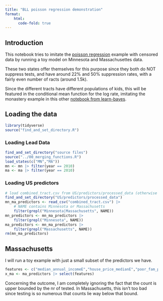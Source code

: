 ```yaml
---
title: "BLL poisson regression demonstration"
format:
    html:
      code-fold: true
---
```


## Introduction

This notebook tries to imitate the [poisson regression](https://github.com/fditraglia/learn-bayes/blob/main/censored-data-STAN.qmd) example with censored data by running a toy model on Minnesota and Massachusettes data.

These two states offer themselves for this purpose since they both do NOT suppress tests, and have around 22% and 50% suppression rates, with a fairly even number of racts (around 1.5k).

Since the different tracts have different populations of kids, this will be featured in the conditional mean function for the log rate, imitating the monastery example in this other [notebook from learn-bayes](https://github.com/fditraglia/learn-bayes/blob/main/poisson-regression-STAN.qmd).

## Loading the data

```r
library(tidyverse)
source("find_and_set_directory.R")
```

### Loading Lead Data

```r
find_and_set_directory("source files")
source("../00_merging_functions.R")
load_states(c("MN","MA"))
mn <- mn |> filter(year == 2010)
ma <- ma |> filter(year == 2010)
```

### Loading US predictors

```r
# load combined_tract.csv from US/predictors/processed_data (otherwise get it from GDrive!)
find_and_set_directory("US/predictors/processed_data")
mn_ma_predictors <- read_csv("combined_tract.csv") |>
    # NAME contains Minnesota or Massachusetts
    filter(grepl("Minnesota|Massachusetts", NAME))
mn_predictors <- mn_ma_predictors |>
    filter(grepl("Minnesota", NAME))
ma_predictors <- mn_ma_predictors |>
    filter(grepl("Massachusetts", NAME))
rm(mn_ma_predictors)
```

## Massachusetts

I will run a toy example with just a small subset of the predictors we have.

```r
features <- c("median_annual_incomeE","house_price_medianE","poor_fam_propE","black_ppl_propE", "bp_pre_1959E_prop")
x_ma <- ma_predictors |> select(features)
```

Concerning the outcome, I am completely ignoring the fact that the count is upper bounded by the nr of tested. In Massachusetts, this isn't too bad since testing is so numerous that counts lie way below that bound.
